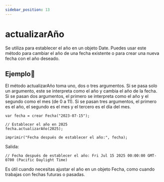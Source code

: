 ```yaml
---
sidebar_position: 13
---
```



# actualizarAño
Se utiliza para establecer el año en un objeto Date. Puedes usar este método para cambiar el año de una fecha existente o para crear una nueva fecha con el año deseado.

## Ejemplo📝

El método actualizarAño toma uno, dos o tres argumentos. Si se pasa solo un argumento, este se interpreta como el año y cambia el año de la fecha. Si se pasan dos argumentos, el primero se interpreta como el año y el segundo como el mes (de 0 a 11). Si se pasan tres argumentos, el primero es el año, el segundo es el mes y el tercero es el día del mes.


```dummy
var fecha = crear Fecha("2023-07-15");

// Establecer el año en 2025
fecha.actualizarAño(2025);

imprimir("Fecha después de establecer el año:", fecha);
```
Salida:

```dummy
// Fecha después de establecer el año: Fri Jul 15 2025 00:00:00 GMT-0700 (Pacific Daylight Time)
```
Es útil cuando necesitas ajustar el año en un objeto Fecha, como cuando trabajas con fechas futuras o pasadas.
